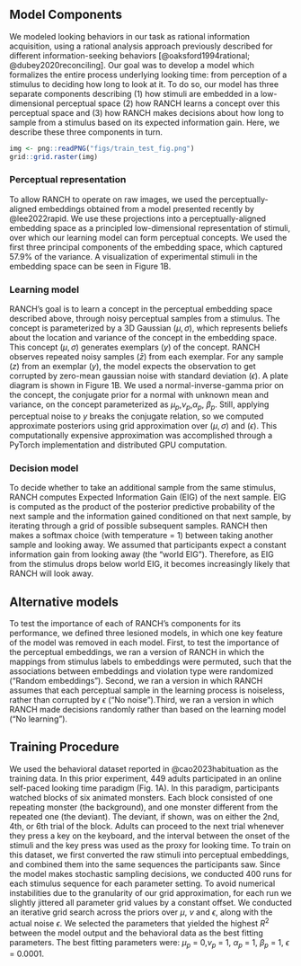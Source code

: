 

## Model Components

We modeled looking behaviors in our task as rational information acquisition, using a rational analysis approach previously described for different information-seeking behaviors [@oaksford1994rational; @dubey2020reconciling]. Our goal was to develop a model which formalizes the entire process underlying looking time: from perception of a stimulus to deciding how long to look at it. To do so, our model has three separate components describing (1) how stimuli are embedded in a low-dimensional perceptual space (2) how RANCH learns a concept over this perceptual space and (3) how RANCH makes decisions about how long to sample from a stimulus based on its expected information gain. Here, we describe these three components in turn.


```r
img <- png::readPNG("figs/train_test_fig.png")
grid::grid.raster(img)
```

### Perceptual representation 

To allow RANCH to operate on raw images, we used the perceptually-aligned embeddings obtained from a model presented recently by @lee2022rapid. We use these projections into a perceptually-aligned embedding space as a principled low-dimensional representation of stimuli, over which our learning model can form perceptual concepts. We used the first three principal components of the embedding space, which captured 57.9% of the variance. A visualization of experimental stimuli in the embedding space can be seen in Figure 1B.

### Learning model 

RANCH's goal is to learn a concept in the perceptual embedding space described above, through noisy perceptual samples from a stimulus. The concept is parameterized by a 3D Gaussian $(\mu,\sigma)$, which represents beliefs about the location and variance of the concept in the embedding space. This concept $(\mu,\sigma)$ generates exemplars $(y)$ of the concept. RANCH observes repeated noisy samples $(\bar{z})$ from each exemplar. For any sample $(z)$ from an exemplar $(y)$, the model expects the observation to get corrupted by zero-mean gaussian noise with standard deviation  $(\epsilon)$. A plate diagram is shown in Figure 1B. We used a normal-inverse-gamma prior on the concept, the conjugate prior for a normal with unknown mean and variance, on the concept parameterized as $\mu_{p}$,$\nu_{p}$,$\alpha_{p}$, $\beta_{p}$. Still, applying perceptual noise to $y$ breaks the conjugate relation, so we computed approximate posteriors using grid approximation over $(\mu,\sigma)$ and $(\epsilon)$. This computationally expensive approximation was accomplished through a PyTorch implementation and distributed GPU computation. 


### Decision model 

To decide whether to take an additional sample from the same stimulus, RANCH computes Expected Information Gain (EIG) of the next sample. EIG is computed as the product of the posterior predictive probability of the next sample and the information gained conditioned on that next sample, by iterating through a grid of possible subsequent samples. RANCH then makes a softmax choice (with temperature = 1) between taking another sample and looking away. We assumed that participants expect a constant information gain from looking away (the “world EIG”). Therefore, as EIG from the stimulus drops below world EIG, it becomes increasingly likely that RANCH will look away.



## Alternative models 

To test the importance of each of RANCH’s components for its performance, we defined three lesioned models, in which one key feature of the model was removed in each model. First, to test the importance of the perceptual embeddings, we ran a version of RANCH in which the mappings from stimulus labels to embeddings were permuted, such that the associations between embeddings and violation type were randomized (“Random embeddings”). Second, we ran a version in which RANCH assumes that each perceptual sample in the learning process is noiseless, rather than corrupted by $\epsilon$ (“No noise”).Third, we ran a version in which RANCH made decisions randomly rather than based on the learning model (“No learning”).

## Training Procedure 

We used the behavioral dataset reported in @cao2023habituation as the training data. In this prior experiment, 449 adults participated in an online self-paced looking time paradigm (Fig. 1A). In this paradigm, participants watched blocks of six animated monsters. Each block consisted of one repeating monster (the background), and one monster different from the repeated one (the deviant). The deviant, if shown, was on either the 2nd, 4th, or 6th trial of the block. Adults can proceed to the next trial whenever they press a key on the keyboard, and the interval between the onset of the stimuli and the key press was used as the proxy for looking time.  To train on this dataset, we first converted the raw stimuli into perceptual embeddings, and combined them into the same sequences the participants saw. Since the model makes stochastic sampling decisions, we conducted 400 runs for each stimulus sequence for each parameter setting. To avoid numerical instabilities due to the granularity of our grid approximation, for each run we slightly jittered all parameter grid values by a constant offset. We conducted an iterative grid search across the priors over $\mu$, $\nu$ and $\epsilon$, along with the actual noise $\epsilon$. We selected the parameters that yielded the highest $R^2$ between the model output and the behavioral data as the best fitting parameters. The best fitting parameters were: $\mu_{p}$ = 0,$\nu_{p}$ = 1, $\alpha_{p}$ = 1, $\beta_{p}$ = 1, $\epsilon$ = 0.0001.


